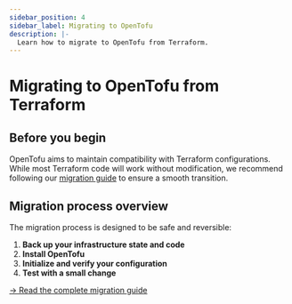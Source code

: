 ```yaml
---
sidebar_position: 4
sidebar_label: Migrating to OpenTofu
description: |-
  Learn how to migrate to OpenTofu from Terraform.
---
```


# Migrating to OpenTofu from Terraform
## Before you begin

OpenTofu aims to maintain compatibility with Terraform configurations. While most Terraform code will work without modification, we recommend following our [migration guide](migration-guide) to ensure a smooth transition.

## Migration process overview

The migration process is designed to be safe and reversible:

1. **Back up your infrastructure state and code**
2. **Install OpenTofu**
3. **Initialize and verify your configuration**
4. **Test with a small change**

[→ Read the complete migration guide](migration-guide)
